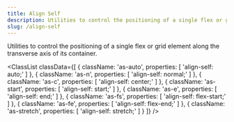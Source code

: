 ```yaml
---
title: Align Self
description: Utilities to control the positioning of a single flex or grid element along the transverse axis of its container.
slug: /align-self
---
```



Utilities to control the positioning of a single flex or grid element along the transverse axis of its container.

<ClassList
  classData={[
    {
        className: 'as-auto',
        properties: [
            'align-self: auto;'
        ]
    },
    {
        className: 'as-n',
        properties: [
            'align-self: normal;'
        ]
    },
    {
        className: 'as-c',
        properties: [
            'align-self: center;'
        ]
    },
    {
        className: 'as-start',
        properties: [
            'align-self: start;'
        ]
    },
    {
        className: 'as-e',
        properties: [
            'align-self: end;'
        ]
    },
    {
        className: 'as-fs',
        properties: [
            'align-self: flex-start;'
        ]
    },
    {
        className: 'as-fe',
        properties: [
            'align-self: flex-end;'
        ]
    },
    {
        className: 'as-stretch',
        properties: [
            'align-self: stretch;'
        ]
    }
  ]}
/>